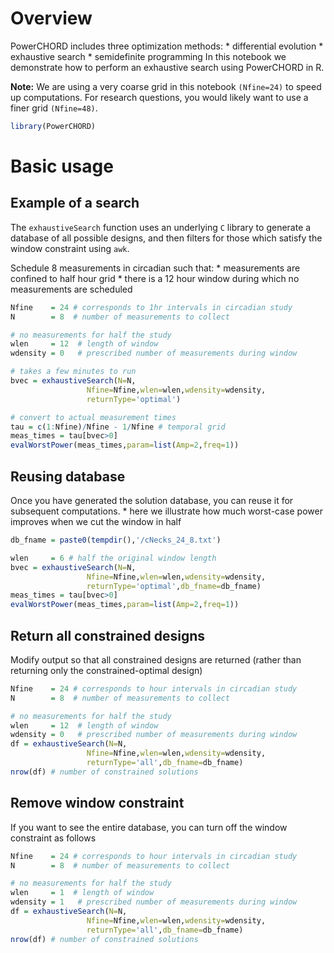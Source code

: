 
# Overview

PowerCHORD includes three optimization methods: 
* differential evolution
* exhaustive search
* semidefinite programming
In this notebook we demonstrate how to perform an exhaustive search using PowerCHORD in R.

**Note:** We are using a very coarse grid in this notebook `(Nfine=24)` to speed up computations. For research questions, you would likely want to use a finer grid `(Nfine=48)`.
```r
library(PowerCHORD)
```

# Basic usage

## Example of a search

The `exhaustiveSearch` function uses an underlying `C` library to generate a database of all possible designs, and then filters for those which satisfy the window constraint using `awk`.


Schedule 8 measurements in circadian such that:
* measurements are confined to half hour grid
* there is a 12 hour window during which no measurements are scheduled

```r
Nfine    = 24 # corresponds to 1hr intervals in circadian study
N        = 8  # number of measurements to collect

# no measurements for half the study 
wlen     = 12  # length of window
wdensity = 0   # prescribed number of measurements during window

# takes a few minutes to run
bvec = exhaustiveSearch(N=N,
                 Nfine=Nfine,wlen=wlen,wdensity=wdensity,
                 returnType='optimal')

# convert to actual measurement times
tau = c(1:Nfine)/Nfine - 1/Nfine # temporal grid
meas_times = tau[bvec>0]
evalWorstPower(meas_times,param=list(Amp=2,freq=1)) 

```


## Reusing database 
Once you have generated the solution database, you can reuse it for subsequent computations.
* here we illustrate how much worst-case power improves when we cut the window in half 
```r
db_fname = paste0(tempdir(),'/cNecks_24_8.txt')

wlen     = 6 # half the original window length
bvec = exhaustiveSearch(N=N,
                 Nfine=Nfine,wlen=wlen,wdensity=wdensity,
                 returnType='optimal',db_fname=db_fname)
meas_times = tau[bvec>0]
evalWorstPower(meas_times,param=list(Amp=2,freq=1))
```

## Return all constrained designs
Modify output so that all constrained designs are returned (rather than returning only the constrained-optimal design)
```r
Nfine    = 24 # corresponds to hour intervals in circadian study
N        = 8  # number of measurements to collect

# no measurements for half the study 
wlen     = 12  # length of window
wdensity = 0   # prescribed number of measurements during window
df = exhaustiveSearch(N=N,
                 Nfine=Nfine,wlen=wlen,wdensity=wdensity,
                 returnType='all',db_fname=db_fname)
nrow(df) # number of constrained solutions
```
## Remove window constraint
If you want to see the entire database, you can turn off the window constraint as follows
```r
Nfine    = 24 # corresponds to hour intervals in circadian study
N        = 8  # number of measurements to collect

# no measurements for half the study 
wlen     = 1  # length of window
wdensity = 1   # prescribed number of measurements during window
df = exhaustiveSearch(N=N,
                 Nfine=Nfine,wlen=wlen,wdensity=wdensity,
                 returnType='all',db_fname=db_fname)
nrow(df) # number of constrained solutions
```
